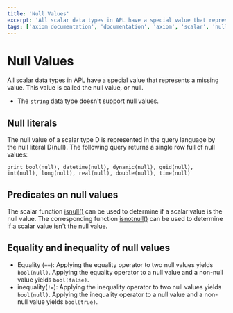 ```yaml
---
title: 'Null Values'
excerpt: 'All scalar data types in APL have a special value that represents a missing value. This value is called the null value, or null.'
tags: ['axiom documentation', 'documentation', 'axiom', 'scalar', 'null', 'datetime', 'dynamic', 'guid', 'int']
---
```


# Null Values

All scalar data types in APL have a special value that represents a missing value. This value is called the null value, or null.


- The `string` data type doesn't support null values. 


## Null literals

The null value of a scalar type D is represented in the query language by the null literal D(null). The following query returns a single row full of null values:

```apl copy
print bool(null), datetime(null), dynamic(null), guid(null), int(null), long(null), real(null), double(null), time(null)
```

## Predicates on null values

The scalar function [isnull()](/docs/apl/scalar-functions/string-functions#isnull()) can be used to determine if a scalar value is the null value. The corresponding function [isnotnull()](/docs/apl/scalar-functions/string-functions#isnotnull()) can be used to determine if a scalar value isn't the null value.


## Equality and inequality of null values

- Equality (`==`): Applying the equality operator to two null values yields `bool(null)`. Applying the equality operator to a null value and a non-null value yields `bool(false)`.
- inequality(`!=`): Applying the inequality operator to two null values yields `bool(null)`. Applying the inequality operator to a null value and a non-null value yields `bool(true)`.